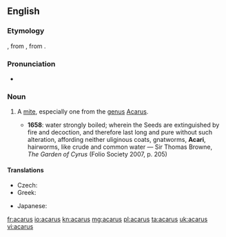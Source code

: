 ==English==
{{wikipedia|Acarina}}

===Etymology===
{{etyl|NL.|en}}, from {{etyl|grc|en}} {{term|ἄκαρι||cheese mite, tick|tr=akari|lang=grc}}, from {{term|ἀκαρής||tiny|tr=akarēs|lang=grc}}.

===Pronunciation===
* {{IPA|/ˈæk.ə.ɹəs/}}

===Noun===
{{en-noun|acari}}

# {{context|zoology}} A [[mite]], especially one from the [[genus]] [[Acarus]].
#* '''1658''': water strongly boiled; wherein the Seeds are extinguished by fire and decoction, and therefore last long and pure without such alteration, affording neither uliginous coats, gnatworms, '''Acari''', hairworms, like crude and common water — Sir Thomas Browne, ''The Garden of Cyrus'' (Folio Society 2007, p. 205)

====Translations====
{{trans-top|genus}}
* Czech: {{t-|cs|roztoč|m}}
* Greek: {{t+|el|άκαρι|n|tr=ákari|sc=Grek}}
{{trans-mid}}
* Japanese: {{t-|ja|ダニ|tr=dani|sc=Jpan}}
{{trans-bottom}}

[[fr:acarus]]
[[io:acarus]]
[[kn:acarus]]
[[mg:acarus]]
[[pl:acarus]]
[[ta:acarus]]
[[uk:acarus]]
[[vi:acarus]]